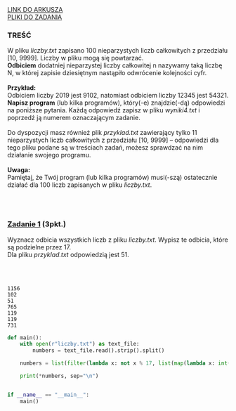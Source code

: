 
<div className="box_link"><a className="link  link_materials" target="_blank" href="https://arkusze.pl/maturalne/informatyka-2022-czerwiec-matura-rozszerzona-2.pdf">LINK DO ARKUSZA</a>
<br/>
<a className="link  link_materials" href="https://arkusze.pl/maturalne/informatyka-2022-czerwiec-matura-rozszerzona-zalaczniki.zip"> PLIKI DO ZADANIA</a>

<br/>
</div>

### TREŚĆ
W pliku <i>liczby.txt</i> zapisano 100 nieparzystych liczb całkowitych z przedziału [10, 9999].
Liczby w pliku mogą się powtarzać.<br/>
<b>Odbiciem</b> dodatniej nieparzystej liczby całkowitej n nazywamy taką liczbę N, w której zapisie
dziesiętnym nastąpiło odwrócenie kolejności cyfr.<br/><br/>
<b>Przykład:<br/></b>
Odbiciem liczby 2019 jest 9102, natomiast odbiciem liczby 12345 jest 54321.<br/>
<b>Napisz program</b> (lub kilka programów), który(-e) znajdzie(-dą) odpowiedzi na poniższe
pytania. Każdą odpowiedź zapisz w pliku <i>wyniki4.txt</i> i poprzedź ją numerem
oznaczającym zadanie.<br/><br/>
Do dyspozycji masz również plik <i>przyklad.txt</i> zawierający tylko 11 nieparzystych liczb
całkowitych z przedziału [10, 9999] – odpowiedzi dla tego pliku podane są w treściach
zadań, możesz sprawdzać na nim działanie swojego programu.<br/><br/>
<b>Uwaga:<br/></b> Pamiętaj, że Twój program (lub kilka programów) musi(-szą) ostatecznie działać dla
100 liczb zapisanych w pliku <i>liczby.txt</i>.

<br/><br/>

### <u>Zadanie 1</u> (3pkt.)
Wyznacz odbicia wszystkich liczb z pliku <i>liczby.txt</i>. Wypisz te odbicia, które są
podzielne przez 17.<br/>
Dla pliku <i>przyklad.txt</i> odpowiedzią jest 51.


<br/><br/>
<Dropdown title="ODPOWIEDŹ">

```text
1156
102
51
765
119
119
731
```
</Dropdown>





<Dropdown title="PRZYKŁADOWE ROZWIĄZANIE - PYTHON">

```python
def main():
    with open(r"liczby.txt") as text_file:
        numbers = text_file.read().strip().split()

    numbers = list(filter(lambda x: not x % 17, list(map(lambda x: int(x[::-1]), numbers))))

    print(*numbers, sep="\n")


if __name__ == "__main__":
    main()

```
</Dropdown>
